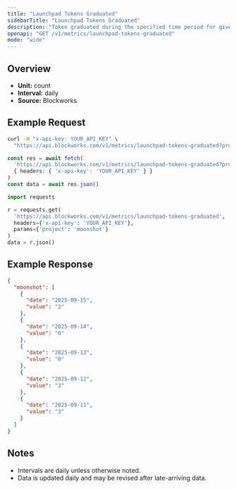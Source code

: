 ```yaml
---
title: "Launchpad Tokens Graduated"
sidebarTitle: "Launchpad Tokens Graduated"
description: "Token graduated during the specified time period for given launchpad."
openapi: "GET /v1/metrics/launchpad-tokens-graduated"
mode: "wide"
---
```


## Overview

- **Unit:** count
- **Interval:** daily
- **Source:** Blockworks

## Example Request

<CodeGroup>

```bash cURL
curl -H "x-api-key: YOUR_API_KEY" \
  "https://api.blockworks.com/v1/metrics/launchpad-tokens-graduated?project=moonshot"
```

```typescript TypeScript
const res = await fetch(
  'https://api.blockworks.com/v1/metrics/launchpad-tokens-graduated?project=moonshot',
  { headers: { 'x-api-key': 'YOUR_API_KEY' } }
)
const data = await res.json()
```

```python Python
import requests

r = requests.get(
  'https://api.blockworks.com/v1/metrics/launchpad-tokens-graduated',
  headers={'x-api-key': 'YOUR_API_KEY'},
  params={'project': 'moonshot'}
)
data = r.json()
```

</CodeGroup>

## Example Response

```json
{
  "moonshot": [
    {
      "date": "2025-09-15",
      "value": "2"
    },
    {
      "date": "2025-09-14",
      "value": "0"
    },
    {
      "date": "2025-09-13",
      "value": "0"
    },
    {
      "date": "2025-09-12",
      "value": "3"
    },
    {
      "date": "2025-09-11",
      "value": "3"
    }
  ]
}
```

## Notes
- Intervals are daily unless otherwise noted.
- Data is updated daily and may be revised after late-arriving data.